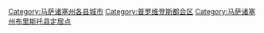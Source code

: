 [[Category:马萨诸塞州各县城市|Category:马萨诸塞州各县城市]]
[[Category:普罗维登斯都会区|Category:普罗维登斯都会区]]
[[Category:马萨诸塞州布里斯托县定居点|Category:马萨诸塞州布里斯托县定居点]]
